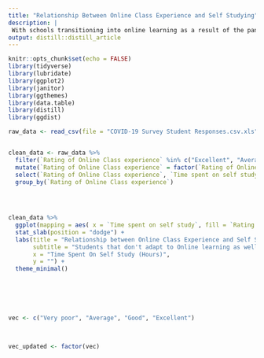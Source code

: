 ```yaml
---
title: "Relationship Between Online Class Experience and Self Studying"
description: |
 With schools transitioning into online learning as a result of the pandemic, many students have struggled transitioning into a new learning environment. As a result, lots of students haven't been able to learn the content of a course through the traditional teaching time, which led many to adapt to self-studying and relying on themselves to learn the content. This graph here analyzes the relationship between those who had different Online class experiences and their time spent on self learning the material.
output: distill::distill_article
---
```


```r
knitr::opts_chunk$set(echo = FALSE)
library(tidyverse)
library(lubridate)
library(ggplot2)
library(janitor)
library(ggthemes)
library(data.table)
library(distill)
library(ggdist)

raw_data <- read_csv(file = "COVID-19 Survey Student Responses.csv.xls")



```

```r
clean_data <- raw_data %>%
  filter(`Rating of Online Class experience` %in% c("Excellent", "Average", "Good", "Very poor")) %>%
  mutate(`Rating of Online Class experience` = factor(`Rating of Online Class experience`, levels = vec)) %>%
  select(`Rating of Online Class experience`, `Time spent on self study`) %>%
  group_by(`Rating of Online Class experience`)
  
  


clean_data %>%
  ggplot(mapping = aes( x = `Time spent on self study`, fill = `Rating of Online Class experience`))+
  stat_slab(position = "dodge") +
  labs(title = "Relationship between Online Class Experience and Self Study Time",
       subtitle = "Students that don't adapt to Online learning as well as others tend to spend more time self-teaching material usually covered in a classroom",
       x = "Time Spent On Self Study (Hours)",
       y = "") +
  theme_minimal() 
  





vec <- c("Very poor", "Average", "Good", "Excellent")
  


vec_updated <- factor(vec)



```



